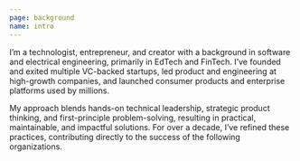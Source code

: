 ```yaml
---
page: background
name: intro
---
```


I’m a technologist, entrepreneur, and creator with a background in software and electrical engineering, primarily in EdTech and FinTech. I’ve founded and exited multiple VC-backed startups, led product and engineering at high-growth companies, and launched consumer products and enterprise platforms used by millions.

My approach blends hands-on technical leadership, strategic product thinking, and first-principle problem-solving, resulting in practical, maintainable, and impactful solutions. For over a decade, I’ve refined these practices, contributing directly to the success of the following organizations.
